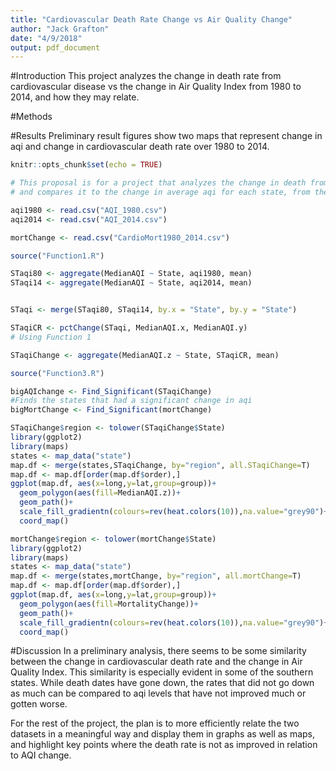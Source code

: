 ```yaml
---
title: "Cardiovascular Death Rate Change vs Air Quality Change"
author: "Jack Grafton"
date: "4/9/2018"
output: pdf_document
---
```

#Introduction
This project analyzes the change in death rate from cardiovascular disease vs the change in Air Quality Index from 1980 to 2014, and how they may relate.

#Methods

#Results
Preliminary result figures show two maps that represent change in aqi and change in cardiovascular death rate over 1980 to 2014.

```r
knitr::opts_chunk$set(echo = TRUE)

# This proposal is for a project that analyzes the change in death from cardiovascular disease
# and compares it to the change in average aqi for each state, from the period 1980 to 2014.
```

```r
aqi1980 <- read.csv("AQI_1980.csv")
aqi2014 <- read.csv("AQI_2014.csv")

mortChange <- read.csv("CardioMort1980_2014.csv")

```

```r
source("Function1.R")
```

```r
STaqi80 <- aggregate(MedianAQI ~ State, aqi1980, mean)
STaqi14 <- aggregate(MedianAQI ~ State, aqi2014, mean)


STaqi <- merge(STaqi80, STaqi14, by.x = "State", by.y = "State")

STaqiCR <- pctChange(STaqi, MedianAQI.x, MedianAQI.y)
# Using Function 1

STaqiChange <- aggregate(MedianAQI.z ~ State, STaqiCR, mean)

```

```r
source("Function3.R")
```

```r
bigAQIchange <- Find_Significant(STaqiChange)
#Finds the states that had a significant change in aqi
bigMortChange <- Find_Significant(mortChange)


```


```r
STaqiChange$region <- tolower(STaqiChange$State)
library(ggplot2)
library(maps)
states <- map_data("state")
map.df <- merge(states,STaqiChange, by="region", all.STaqiChange=T)
map.df <- map.df[order(map.df$order),]
ggplot(map.df, aes(x=long,y=lat,group=group))+
  geom_polygon(aes(fill=MedianAQI.z))+
  geom_path()+ 
  scale_fill_gradientn(colours=rev(heat.colors(10)),na.value="grey90")+
  coord_map()

mortChange$region <- tolower(mortChange$State)
library(ggplot2)
library(maps)
states <- map_data("state")
map.df <- merge(states,mortChange, by="region", all.mortChange=T)
map.df <- map.df[order(map.df$order),]
ggplot(map.df, aes(x=long,y=lat,group=group))+
  geom_polygon(aes(fill=MortalityChange))+
  geom_path()+ 
  scale_fill_gradientn(colours=rev(heat.colors(10)),na.value="grey90")+
  coord_map()

```

#Discussion
In a preliminary analysis, there seems to be some similarity between the change in cardiovascular death rate and the change in Air Quality Index. This similarity is especially evident in some of the southern states. While death dates have gone down, the rates that did not go down as much can be compared to aqi levels that have not improved much or gotten worse.

For the rest of the project, the plan is to more efficiently relate the two datasets in a meaningful way and display them in graphs as well as maps, and highlight key points where the death rate is not as improved in relation to AQI change.
